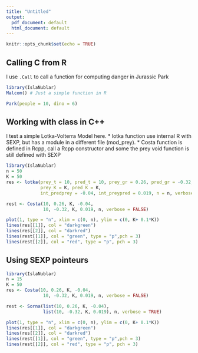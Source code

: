 ```yaml
---
title: "Untitled"
output:
  pdf_document: default
  html_document: default
---
```


```r
knitr::opts_chunk$set(echo = TRUE)
```

## Calling C from R

I use `.Call` to call a function for computing danger in Jurassic Park

```r
library(IslaNublar)
Malcom() # Just a simple function in R

Park(people = 10, dino = 6)
```

## Working with class in C++

I test a simple Lotka-Volterra Model here. 
* lotka function use internal R with SEXP, but has a module in a different file (mod_prey).
* Costa function is defined in Rcpp, call a Rcpp constructor and some the prey void function is still defined with SEXP

```r
library(IslaNublar)
n = 50
K = 50
res <- lotka(prey_t = 10, pred_t = 10, prey_gr = 0.26, pred_gr = -0.32,
             prey_K = K, pred_K = K, 
             int_predprey = -0.04, int_preypred = 0.019, n = n, verbose = FALSE)

rest <- Costa(10, 0.26, K, -0.04,
              10, -0.32, K, 0.019, n, verbose = FALSE)

plot(1, type = "n", xlim = c(0, n), ylim = c(0, K+ 0.1*K))
lines(res[[1]], col = "darkgreen")
lines(res[[2]], col = "darkred")
lines(rest[[1]], col = "green", type = "p",pch = 3)
lines(rest[[2]], col = "red", type = "p", pch = 3)
```
## Using SEXP pointeurs

```r
library(IslaNublar)
n = 15
K = 50
res <- Costa(10, 0.26, K, -0.04,
              10, -0.32, K, 0.019, n, verbose = FALSE)

rest <- Sorna(list(10, 0.26, K, -0.04),
              list(10, -0.32, K, 0.019), n, verbose = TRUE)

plot(1, type = "n", xlim = c(0, n), ylim = c(0, K+ 0.1*K))
lines(res[[1]], col = "darkgreen")
lines(res[[2]], col = "darkred")
lines(rest[[1]], col = "green", type = "p",pch = 3)
lines(rest[[2]], col = "red", type = "p", pch = 3)
```

